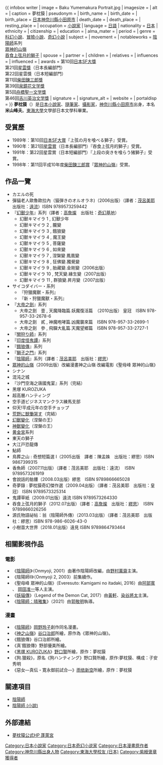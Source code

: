 {{ infobox writer <!-- for more information see [[:Template:Infobox_writer/doc|:Template:Infobox writer/doc]] --> 
| image         = Baku Yumemakura Portrait.jpg
| imagesize     = 
| alt           = 
| caption       = 夢枕獏
| pseudonym     = 
| birth_name     = 
| birth_date     = {{Birth date and age|1951|1|1}}
| birth_place    = [[日本|日本]][[神奈川縣|神奈川縣]][[小田原市|小田原市]]
| death_date     = 
| death_place    = 
| resting_place = 
| occupation    = [[小說家|小說家]]
| language      = [[日語|日語]]
| nationality   = [[日本|日本]]
| ethnicity     = 
| citizenship   = 
| education     = 
| alma_mater    = 
| period        = 
| genre         = [[科幻小說|科幻小說]]、[[冒險小說|冒險小說]]、[[奇幻小說|奇幻小說]]
| subject       = 
| movement      = 
| notableworks  = [[陰陽師_(小說)|陰陽師]]系列<br>[[眾神的山嶺|眾神的山嶺]]<br>[[吞食上弦月的獅子|吞食上弦月的獅子]]
| spouse        = 
| partner       = 
| children      = 
| relatives     = 
| influences    = 
| influenced    = 
| awards        = 第10回[[日本SF大獎|日本SF大獎]]<br>第21回[[星雲獎|星雲獎]]（日本長編部門）<br>第22回星雲獎（日本短編部門）<br>第11回[[柴田錬三郎獎|柴田錬三郎獎]]<br>第39回[[泉鏡花文学獎|泉鏡花文学獎]]<br>第5回[[舟橋聖一文学獎|舟橋聖一文学獎]]<br>第46回[[吉川英治文学獎|吉川英治文学獎]]
| signature     = 
| signature_alt = 
| website       = {{URL|http://www.yumemakurabaku.com/}}
| portaldisp    = 
}}
{{japanese|japanese=夢枕獏|kana=ゆめまくら ばく|romaji=Yumemakura Baku}}
'''夢枕獏'''（{{bd|1951年|1月1日|||catIdx=Yumemakura Baku}}）是[[日本|日本]][[小說家|小說家]]、[[隨筆家|隨筆家]]、[[攝影家|攝影家]]，[[神奈川縣|神奈川縣]][[小田原市|小田原市]]出身，本名'''米山峰夫'''。[[東海大學_(日本)|東海大學]]文學部日本文學科畢業。

== 受賞歷 ==
* 1989年：第10回[[日本SF大賞|日本SF大賞]]『上弦の月を喰べる獅子』受賞。
* 1990年：第21回[[星雲賞|星雲賞]]（日本長編部門）『吞食上弦月的獅子』受賞。
* 1991年：第22回星雲賞（日本短編部門）『上段の突きを喰らう猪獅子』受賞。
* 1998年：第11回平成10年度[[柴田鍊三郎賞|柴田鍊三郎賞]]『[[眾神的山嶺|眾神的山嶺]]』受賞。

== 作品一覽 ==
* カエルの死
* 彈貓老人歐魯歐拉內（猫弾きのオルオラネ)（2006出版）（譯者：[[茂呂美耶|茂呂美耶]]　出版社：[[遠流|遠流]]）ISBN 9789573259442
*『[[幻獸少年|幻獸少年]]』系列（譯者：[[高詹燦|高詹燦]]　出版社：[[奇幻基地|奇幻基地]]）
** 幻獸キマイラ 1 , 幻獸少年
** 幻獸キマイラ 2 , 朧變
** 幻獸キマイラ 3 , 餓狼變
** 幻獸キマイラ 4 , 魔王變
** 幻獸キマイラ 5 , 菩薩變
** 幻獸キマイラ 6 , 如來變
** 幻獸キマイラ 7 , 涅槃變 鳳凰變
** 幻獸キマイラ 8 , 狂佛變.獨覺變
** 幻獸キマイラ 9 , 胎藏變.金剛變（2006出版）
** 幻獸キマイラ 10 , 梵天變.緣生變（2007出版）
** 幻獸キマイラ 11 , 群狼變.昇月變（2007出版）
* サイコダイバー・系列
** 『狩獵魔獸・系列』
** 『新・狩獵魔獸・系列』
* 『[[大帝之劍|大帝之劍]]』系列
** 大帝之劍　壹 , 天魔降臨篇.妖魔復活篇　（2010出版） 皇冠　ISBN 978-957-33-2678-6
** 大帝之劍　貳 , 神魔咆哮篇.凶魔襲來篇　ISBN 978-957-33-2699-1
** 大帝之劍　參 , 飛驒大亂篇.天魔望鄉篇　ISBN 978-957-33-2727-1
* 『[[闇狩り師|闇狩り師]]』系列
* 『[[印度怪鬼譚|印度怪鬼譚]]』系列
* 『[[餓狼傳|餓狼傳]]』系列
* 『[[獅子之門|獅子之門]]』系列
* 『[[陰陽師_(小說)|陰陽師]]』系列（譯者：[[茂呂美耶|茂呂美耶]]　出版社：[[繆思|繆思]]）
* [[眾神的山嶺|眾神的山嶺]]（2009出版）改編漫畫神之山嶺 改編電影《聖母峰 眾神的山嶺》
* シナン
* 混沌之城
* 『沙門空海之唐國鬼宴』系列（完結）
* 黑塚 KUROZUKA
* 超高層ハンティング
* 空手道ビジネスマンクラス練馬支部
* 仰天!平成元年の空手チョップ
* [[荒野に獣慟哭す|荒野に獣慟哭す]]（完結）
* [[幻獸變化|幻獸變化]]（涅槃の王）
* [[神獸變化|神獸變化]]（涅槃の王）
* [[黄金宮|黄金宮]]系列
* 東天の獅子
* 大江戸恐龍傳
* 鮎師
* 鳥葬之山 : 奇想短篇選 I（2005出版　譯者：陳孟姝　出版社：繆思）ISBN 9867399315
* 香魚師（2007.11出版）（譯者：茂呂美耶　出版社：遠流）　ISBN 9789573261919
* 會說話的骷髏（2008.03出版）繆思　ISBN 9789866665028
* 奇夢錄 : 夢枕獏奇幻傑作選（2009.04出版）（譯者：茂呂美耶　出版社：皇冠） ISBN 9789573325314
* 鬼譚草紙（2009.01出版）遠流 ISBN 9789573264330
* 吞食上弦月的獅子（2012.07出版）（譯者：[[高詹燦|高詹燦]]　出版社：[[繆思|繆思]]）　ISBN 9789866026256
* 源氏物語祕帖：翁（陰陽師外傳）（2013.03出版）（譯者：茂呂美耶　出版社：繆思）ISBN 978-986-6026-43-0
* 小樹苗大世界（2018.01出版）遠見 ISBN 9789864793464

== 相關影視作品 ==
=== 電影 ===
* 《[[陰陽師_(電影)|陰陽師I]]》（Onmyoji, 2001）由著作陰陽師改編，由[[野村萬齋|野村萬齋]]主演。
* 《陰陽師II》（Onmyoji 2, 2003）前集續作。
* 《聖母峰 眾神的山嶺》（Everesuto: Kamigami no itadaki, 2016）由[[阿部寬|阿部寬]] 、 [[岡田准一|岡田准一]]等人主演。
* 《[[妖貓傳|妖貓傳]]》（Legend of the Demon Cat, 2017）由[[黃軒|黃軒]]、[[染谷將太|染谷將太]]主演。
* 《[[陰陽師：晴雅集|陰陽師：晴雅集]]》（2021）由[[郭敬明|郭敬明]]執導。

=== 漫畫 ===
* 《[[陰陽師_(漫畫)|陰陽師]]》[[岡野玲子|岡野玲子]]創作同名漫畫。
* 《[[神之山嶺|神之山嶺]]》[[谷口治郎|谷口治郎]]所繪，原作為《眾神的山嶺》。
* 《餓狼傳》谷口治郎所繪。
* 《真˙餓狼傳》野部優美所繪。
* 《[[黑塚_KUROZUKA|黑塚 KUROZUKA]]》[[野口賢|野口賢]]所繪，原作：夢枕獏
* 《狗.獵殺》，原名《狗ハンティング》野口賢所繪，原作:夢枕獏、構成：子安秀明
* 《惡女―真伝・寛永御前試合―》[[雨依新空|雨依新空]]所繪，原作：夢枕獏

== 關連項目 ==
* [[陰陽師|陰陽師]]
* [[陰陽師_(小說)|陰陽師 (小說)]]

== 外部連結 ==
* [http://www.digiadv.co.jp/baku/ 夢枕獏公式HP 蓬萊宮] {{Wayback|url=http://www.digiadv.co.jp/baku/ |date=20181208184259 }}

{{Authority control}}
{{DEFAULTSORT:Tokutomi Roka}} 
[[Category:日本小說家|Category:日本小說家]]
[[Category:日本奇幻小说家|Category:日本奇幻小说家]]
[[Category:日本漫畫原作者|Category:日本漫畫原作者]]
[[Category:神奈川縣出身人物|Category:神奈川縣出身人物]]
[[Category:東海大學校友_(日本)|Category:東海大學校友 (日本)]]
[[Category:紫綬褒章獲得者|Category:紫綬褒章獲得者]]